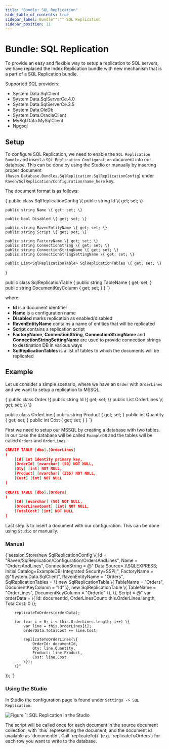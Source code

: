 ```yaml
---
title: "Bundle: SQL Replication"
hide_table_of_contents: true
sidebar_label: Bundle"":"" SQL Replication
sidebar_position: 11
---
```



# Bundle: SQL Replication

To provide an easy and flexible way to setup a replication to SQL servers, we have replaced the Index Replication bundle with new mechanism that is a part of a SQL Replication bundle.   

Supported SQL providers:   
* System.Data.SqlClient   
* System.Data.SqlServerCe.4.0   
* System.Data.SqlServerCe.3.5   
* System.Data.OleDb   
* System.Data.OracleClient   
* MySql.Data.MySqlClient   
* Npgsql   

## Setup

To configure SQL Replication, we need to enable the `SQL Replication Bundle` and insert a `SQL Replication Configuration` document into our database. This can be done by using the Studio or manually by inserting proper document `(Raven.Database.Bundles.SqlReplication.SqlReplicationConfig`) under `Raven/SqlReplication/Configuration/name_here` key.

The document format is as follows:   

<TabItem value="sql_replication_1" label="sql_replication_1">
<CodeBlock language="csharp">
{`public class SqlReplicationConfig
\{
	public string Id \{ get; set; \}

	public string Name \{ get; set; \}

	public bool Disabled \{ get; set; \}

	public string RavenEntityName \{ get; set; \}
	public string Script \{ get; set; \}

	public string FactoryName \{ get; set; \}
	public string ConnectionString \{ get; set; \}
	public string ConnectionStringName \{ get; set; \}
	public string ConnectionStringSettingName \{ get; set; \}

	public List<SqlReplicationTable> SqlReplicationTables \{ get; set; \}
\}

public class SqlReplicationTable
\{
	public string TableName \{ get; set; \}
	public string DocumentKeyColumn \{ get; set; \}
\}
`}
</CodeBlock>
</TabItem>

where:   
* **Id** is a document identifier   
* **Name** is a configuration name   
* **Disabled** marks replication as enabled/disabled   
* **RavenEntityName** contains a name of entities that will be replicated   
* **Script** contains a replication script   
* **FactoryName**, **ConnectionString**, **ConnectionStringName** and **ConnectionStringSettingName** are used to provide connection strings to destination DB in various ways   
* **SqlReplicationTables** is a list of tables to which the documents will be replicated   

## Example

Let us consider a simple scenario, where we have an `Order` with `OrderLines` and we want to setup a replication to MSSQL.

<TabItem value="sql_replication_2" label="sql_replication_2">
<CodeBlock language="csharp">
{`public class Order
\{
	public string Id \{ get; set; \}
	public List<OrderLine> OrderLines \{ get; set; \}
\}

public class OrderLine
\{
	public string Product \{ get; set; \}
	public int Quantity \{ get; set; \}
	public int Cost \{ get; set; \}
\}
`}
</CodeBlock>
</TabItem>

First we need to setup our MSSQL by creating a database with two tables. In our case the database will be called `ExampleDB` and the tables will be called `Orders` and `OrderLines`.      

```json 
CREATE TABLE [dbo].[OrderLines]
(
	[Id] int identity primary key,
	[OrderId] [nvarchar] (50) NOT NULL,
	[Qty] [int] NOT NULL,
	[Product] [nvarchar] (255) NOT NULL,
	[Cost] [int] NOT NULL
)
 
CREATE TABLE [dbo].[Orders]
(
	[Id] [nvarchar] (50) NOT NULL,
	[OrderLinesCount] [int] NOT NULL,
	[TotalCost] [int] NOT NULL
)
```

Last step is to insert a document with our configuration. This can be done using `Studio` or manually.

### Manual

<TabItem value="sql_replication_3" label="sql_replication_3">
<CodeBlock language="csharp">
{`session.Store(new SqlReplicationConfig
\{
	Id = "Raven/SqlReplication/Configuration/OrdersAndLines",
	Name = "OrdersAndLines",
	ConnectionString = @"
		Data Source=.\\SQLEXPRESS;
		Initial Catalog=ExampleDB;
		Integrated Security=SSPI;",
	FactoryName = @"System.Data.SqlClient",
	RavenEntityName = "Orders",
	SqlReplicationTables =
		\{
			new SqlReplicationTable
			\{
				TableName = "Orders", DocumentKeyColumn = "Id"
			\},
			new SqlReplicationTable
			\{
				TableName = "OrderLines", DocumentKeyColumn = "OrderId"
			\},
		\},
	Script = @"
		var orderData = \{
			Id: documentId,
			OrderLinesCount: this.OrderLines.length,
			TotalCost: 0
		\};

		replicateToOrders(orderData);

		for (var i = 0; i < this.OrderLines.length; i++) \{
			var line = this.OrderLines[i];
			orderData.TotalCost += line.Cost;

			replicateToOrderLines(\{
				OrderId: documentId,
				Qty: line.Quantity,
				Product: line.Product,
				Cost: line.Cost
			\});
		\}"
\});
`}
</CodeBlock>
</TabItem>

### Using the Studio

In Studio the configuration page is found under `Settings -> SQL Replication`.

![Figure 1: SQL Replication in the Studio](./assets/sql_replication_studio.png)

<Admonition type="note" title="">
The script will be called once for each document in the source document collection, with `this` representing the document, and the document id available as `documentId`. Call `replicateTo<TableName>()` (e.g. `replicateToOrders`) for each row you want to write to the database.
</Admonition>